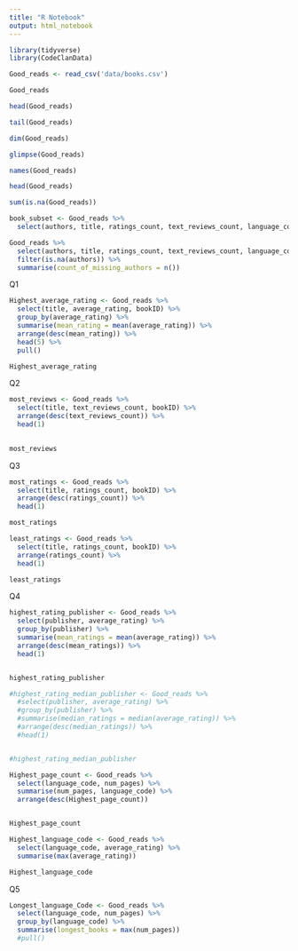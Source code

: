 ```yaml
---
title: "R Notebook"
output: html_notebook
---
```

```r
library(tidyverse)
library(CodeClanData)
```

```r
Good_reads <- read_csv('data/books.csv')

Good_reads
```

```r
head(Good_reads)

tail(Good_reads)

dim(Good_reads)

glimpse(Good_reads)

names(Good_reads)

head(Good_reads)

sum(is.na(Good_reads))
```

```r
book_subset <- Good_reads %>% 
  select(authors, title, ratings_count, text_reviews_count, language_code, publisher, bookID)
```

```r
Good_reads %>% 
  select(authors, title, ratings_count, text_reviews_count, language_code, publisher) %>% 
  filter(is.na(authors)) %>% 
  summarise(count_of_missing_authors = n())
```
Q1
```r
Highest_average_rating <- Good_reads %>% 
  select(title, average_rating, bookID) %>%
  group_by(average_rating) %>% 
  summarise(mean_rating = mean(average_rating)) %>% 
  arrange(desc(mean_rating)) %>% 
  head(5) %>% 
  pull()

Highest_average_rating
```
Q2
```r
most_reviews <- Good_reads %>% 
  select(title, text_reviews_count, bookID) %>% 
  arrange(desc(text_reviews_count)) %>% 
  head(1) 
  

most_reviews
```
Q3
```r
most_ratings <- Good_reads %>% 
  select(title, ratings_count, bookID) %>% 
  arrange(desc(ratings_count)) %>% 
  head(1)

most_ratings
```

```r
least_ratings <- Good_reads %>% 
  select(title, ratings_count, bookID) %>% 
  arrange(ratings_count) %>% 
  head(1)

least_ratings
```
Q4
```r
highest_rating_publisher <- Good_reads %>% 
  select(publisher, average_rating) %>% 
  group_by(publisher) %>% 
  summarise(mean_ratings = mean(average_rating)) %>% 
  arrange(desc(mean_ratings)) %>% 
  head(1)


highest_rating_publisher
```

```r
#highest_rating_median_publisher <- Good_reads %>% 
  #select(publisher, average_rating) %>% 
  #group_by(publisher) %>% 
  #summarise(median_ratings = median(average_rating)) %>% 
  #arrange(desc(median_ratings)) %>% 
  #head(1)


#highest_rating_median_publisher
```

```r
Highest_page_count <- Good_reads %>% 
  select(language_code, num_pages) %>% 
  summarise(num_pages, language_code) %>% 
  arrange(desc(Highest_page_count))


Highest_page_count
```

```r
Highest_language_code <- Good_reads %>% 
  select(language_code, average_rating) %>% 
  summarise(max(average_rating)) 

Highest_language_code  
```
Q5
```r
Longest_language_Code <- Good_reads %>% 
  select(language_code, num_pages) %>% 
  group_by(language_code) %>% 
  summarise(longest_books = max(num_pages)) 
  #pull()

```

